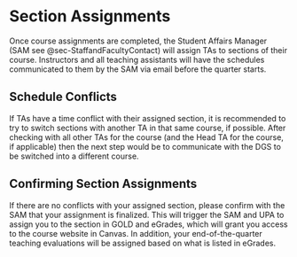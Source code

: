 # Section Assignments

Once course assignments are completed, the Student Affairs Manager (SAM see @sec-StaffandFacultyContact) will assign TAs to sections of their course. Instructors and all teaching assistants will have the schedules communicated to them by the SAM via email before the quarter starts. 

## Schedule Conflicts 

If TAs have a time conflict with their assigned section, it is recommended to try to switch sections with another TA in that same course, if possible. After checking with all other TAs for the course (and the Head TA for the course, if applicable) then the next step would be to communicate with the DGS to be switched into a different course.

## Confirming Section Assignments 

If there are no conflicts with your assigned section, please confirm with the SAM that your assignment is finalized. This will trigger the SAM and UPA to assign you to the section in GOLD and eGrades, which will grant you access to the course website in Canvas. In addition, your end-of-the-quarter teaching evaluations will be assigned based on what is listed in eGrades.
